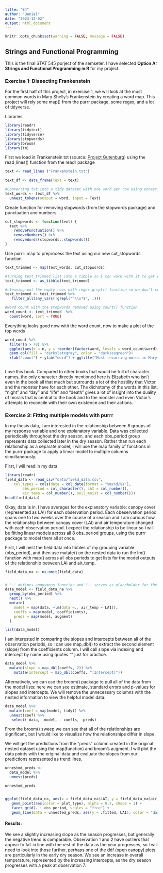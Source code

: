 ```yaml
---
title: "B4"
author: "Daniel"
date: "2023-12-02"
output: html_document
---
```


```r
knitr::opts_chunk$set(warning = FALSE, message = FALSE)
```

## Strings and Functional Programming

This is the final STAT 545 porject of the semseter. I have selected **Option A: Strings and Functional Programming in R** for my project.

### Exercise 1: Dissecting Frankenstein

For the first half of this project, in exercise 1, we will look at the most common words in Mary Shelly's Frankenstein by creating a word map. This project will rely some map() from the purrr package, some regex, and a lot of tidyverse.

Libraries

```r
library(readr)
library(tidytext)
library(tidyverse)
library(stopwords)
library(broom)
library(tm)
```

First we load in Frankenstein.txt (source: [Project Gutenburg](https://dev.gutenberg.org/ebooks/84)) using the read_lines() function from the readr package

```r
text <- read_lines ("Frankenstein.txt")
 
text_df <- data_frame(Text = text) 

#Converting txt into a tidy dataset with one word per row using unnest_tokens()
text_words <- text_df %>% 
  unnest_tokens(output = word, input = Text) 
```

Create function for removing stopwords (from the stopwords package) and punctuation and numbers

```r
cut_stopwords <- function(text) {
  text %>%
    removePunctuation() %>%
    removeNumbers() %>%
    removeWords(stopwords::stopwords())
}

```

Use purrr::map to preprocess the text using our new cut_stopwords function

```r
text_trimmed <- map(text_words, cut_stopwords)

#turning text_trimmed list into a tibble so I can work with it to get word counts
text_trimmed <- as_tibble(text_trimmed)

#cleaning out the empty rows with regex grepl() function so we don't count blanks
text_trimmed <- text_trimmed %>%
   filter_all(any_vars(!grepl("^\\s*$", .)))

#word count with the stopwords removed using count() function
word_count <- text_trimmed  %>% 
  count(word, sort = TRUE)
```

Everything looks good now with the word count, now to make a plot of the top words

```r
word_count %>%
  filter(n > 70) %>% 
  ggplot(aes(x = n, y = reorder(factor(word, levels = word_count$word), n)))+
  geom_col(fill = "darkslategray", color = "darkseagreen")+
  xlab("count") + ylab("word") + ggtitle("Most recurring words in Mary Shelly's Frankenstein")
  
```

Love this book. Compared to other books that would be full of character names, the only character directly mentioned here is Elizabeth who isn't even in the book all that much but surrounds a lot of the hostility that Victor and the monster have for each other. The dichotomy of the words in this list, "night" and "day" and "life" and "death" gives a lot of insight into the duality of morals that is central to the book and to the monster and even Victor's attempts to reconcile with their own existence and their actions.

### Exercise 3: Fitting multiple models with purrr

In my thesis data, I am interested in the relationship between 8 groups of my response variable and one explanatory variable. Data was collected periodically throughout the dry season, and each obs_period group represents data collected later in the dry season. Rather than run each relationship as a separate model, I will use the map family of functions in the purrr package to apply a linear model to multiple columns simultaneously. 

First, I will read in my data
```r
library(readr)
field_data <- read_csv("data/field_data.csv", 
    col_types = cols(date = col_date(format = "%m/%d/%Y"), 
        obs_period = col_character(), LAI = col_number(), 
        air_temp = col_number(), soil_moist = col_number()))
head(field_data)
```
Okay, data is in. I have averages for the explanatory variable: canopy cover (represented as LAI) for each observation period. Each obeservation period spans one to two weeks over the course of a season and I am curious how the relationship between canopy cover (LAI) and air temperature changed with each observation period. I expect the relationship to be linear so I will be fitting linear models across all 8 obs_period groups, using the purrr package to model them all at once. 

First, I will nest the field data into tibbles of my grouping variable (obs_period), and then use mutate() on the nested data to run the lm() function  with map() across all obs periods to get lists for the model outputs of the relationship between LAI and air_temp. 

``` r
field_data_na <- na.omit(field_data)


# '~' defines anonymous function and '.' serves as placeholder for the function argument.
data_model <- field_data_na %>% 
  group_by(obs_period) %>% 
  nest() %>% 
  mutate(
    model = map(data, ~lm(data =., air_temp ~ LAI)),  
    coeffs = map(model, coefficients),
    preds = map(model, augment)
  )

list(data_model)
```

I am interested in comparing the slopes and intercepts between all of the observation periods, so I can use map_dbl() to extract the second element (slope) from the coefficients column. I will call slope via indexing and intercept by name using quotes "" just for practice.

```r
data_model %>% 
  mutate(slope = map_dbl(coeffs, 2)) %>% 
    mutate(Intercept = map_dbl(coeffs, "(Intercept)"))

```

Alternatively, we can use the broom() package to pull all of the data from the model lists: here we can see estimate, standard errors and p-values for slopes and intercepts. We will remove the unnecessary columns with the nested information to view the helpful model data. 

```r
data_model %>%
  mutate(coef = map(model, tidy)) %>%
  unnest(coef) %>% 
   select(-data, -model, - coeffs, -preds)
```

From the broom() sweep we can see that all of the relationships are significant, but I would like to visualize how the relationships differ in slope. 

We will get the predictions from the "preds" column created in the original nested dataset using the map(function) and broom's augment. I will plot the data points with the original data and evaluate the slopes from our predictions represented as trend lines. 
 
```r
unnested_preds <- 
  data_model %>% 
  unnest(preds)

unnested_preds 


ggplot(field_data_na, aes(x = field_data_na$LAI, y = field_data_na$air_temp)) +
   geom_point(aes(color = plot_type), alpha = 0.7, shape = 1) +
   facet_grid(. ~ obs_period, scales = "free") +
   geom_line(data = unnested_preds, aes(y = .fitted, LAI), color = "darkred")
```
#### Results:

We see a slightly increasing slope as the season progresses, but generally the negative trend is comparable. Observation 1 and 2 have outliers that appear to fall in line with the rest of the data as the year progresses, so I will need to look into those further, perhaps one of the ddf (open canopy) plots are particularly in the early dry season. We see an increase in overall temperature, represented by the increasing intercepts, as the dry season progresses with a peak at observation 7.

